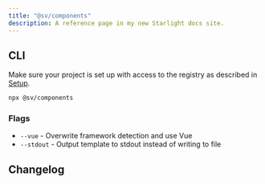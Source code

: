 ```yaml
---
title: "@sv/components"
description: A reference page in my new Starlight docs site.
---
```



## CLI

Make sure your project is set up with access to the registry as described in [Setup](/sv-frontend-library/mono/setup).

```sh
npx @sv/components
```

### Flags

- `--vue` - Overwrite framework detection and use Vue
- `--stdout` - Output template to stdout instead of writing to file

## Changelog

<Changelog package="components" />
